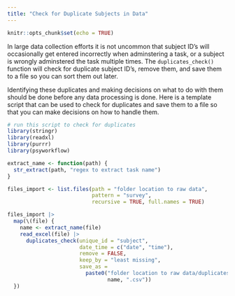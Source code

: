 ```yaml
---
title: "Check for Duplicate Subjects in Data"
---
```


```r
knitr::opts_chunk$set(echo = TRUE)
```

In large data collection efforts it is not uncommon that subject ID's will occasionally get entered incorrectly when adminstering a task, or a subject is wrongly adminstered the task multiple times. The `duplicates_check()` function will check for duplicate subject ID's, remove them, and save them to a file so you can sort them out later. 

Identifying these duplicates and making decisions on what to do with them should be done before any data processing is done. Here is a template script that can be used to check for duplicates and save them to a file so that you can make decisions on how to handle them. 

```r
# run this script to check for duplicates
library(stringr)
library(readxl)
library(purrr)
library(psyworkflow)

extract_name <- function(path) {
  str_extract(path, "regex to extract task name")
}

files_import <- list.files(path = "folder location to raw data", 
                           pattern = "survey", 
                           recursive = TRUE, full.names = TRUE)

files_import |>
  map(\(file) {
    name <- extract_name(file)
    read_excel(file) |>
      duplicates_check(unique_id = "subject",
                       date_time = c("date", "time"),
                       remove = FALSE,
                       keep_by = "least missing",
                       save_as = 
                         paste0("folder location to raw data/duplicates/", 
                                name, ".csv"))
  })

```

